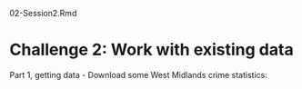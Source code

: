 02-Session2.Rmd

# Challenge 2: Work with existing data

Part 1, getting data
- Download some West Midlands crime statistics: 
